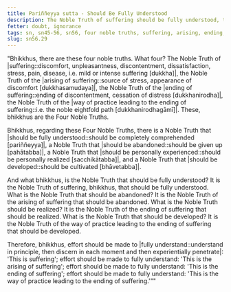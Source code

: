 ```yaml
---
title: Pariññeyya sutta - Should Be Fully Understood
description: The Noble Truth of suffering should be fully understood, the Noble Truth of the arising of suffering should be abandoned, the Noble Truth of the ending of suffering should be personally experienced, and the Noble Truth of the way of practice leading to the ending of suffering should be developed.
fetter: doubt, ignorance
tags: sn, sn45-56, sn56, four noble truths, suffering, arising, ending, way of practice, path, fully understand, abandon, personally experience, develop
slug: sn56.29
---
```


"Bhikkhus, there are these four noble truths. What four? The Noble Truth of |suffering::discomfort, unpleasantness, discontentment, dissatisfaction, stress, pain, disease, i.e. mild or intense suffering [dukkha]|, the Noble Truth of the \|arising of suffering::source of stress, appearance of discomfort [dukkhasamudaya]|, the Noble Truth of the \|ending of suffering::ending of discontentment, cessation of distress [dukkhanirodha]|, the Noble Truth of the \|way of practice leading to the ending of suffering::i.e. the noble eightfold path [dukkhanirodhagāmī]|. These, bhikkhus are the Four Noble Truths.

Bhikkhus, regarding these Four Noble Truths, there is a Noble Truth that \|should be fully understood::should be completely comprehended [pariññeyya]|, a Noble Truth that \|should be abandoned::should be given up [pahātabba]|, a Noble Truth that \|should be personally experienced::should be personally realized [sacchikātabba]|, and a Noble Truth that \|should be developed::should be cultivated [bhāvetabba]|.

And what bhikkhus, is the Noble Truth that should be fully understood? It is the Noble Truth of suffering, bhikkhus, that should be fully understood. What is the Noble Truth that should be abandoned? It is the Noble Truth of the arising of suffering that should be abandoned. What is the Noble Truth should be realized? It is the Noble Truth of the ending of suffering that should be realized. What is the Noble Truth that should be developed? It is the Noble Truth of the way of practice leading to the ending of suffering that should be developed.

Therefore, bhikkhus, effort should be made to \|fully understand::understand in principle, then discern in each moment and then experientially penetrate|: 'This is suffering';
effort should be made to fully understand: 'This is the arising of suffering';
effort should be made to fully understand: 'This is the ending of suffering';
effort should be made to fully understand: 'This is the way of practice leading to the ending of suffering.'""